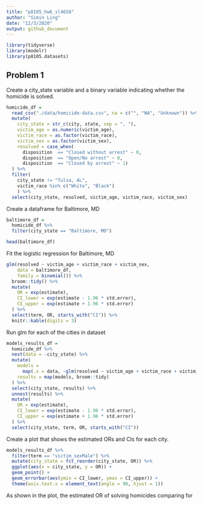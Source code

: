 ```yaml
---
title: "p8105_hw6_sl4658"
author: "Simin Ling"
date: "12/3/2020"
output: github_document
---
```

```r
library(tidyverse)
library(modelr)
library(p8105.datasets)
```


## Problem 1
Create a city_state variable and a binary variable indicating whether the homicide is solved.
```r
homicide_df = 
  read_csv("./data/homicide-data.csv", na = c("", "NA", "Unknown")) %>% 
  mutate(
    city_state = str_c(city, state, sep = ", "),
    victim_age = as.numeric(victim_age),
    victim_race = as.factor(victim_race),
    victim_sex = as.factor(victim_sex),
    resolved = case_when(
      disposition  == "Closed without arrest" ~ 0,
      disposition  == "Open/No arrest" ~ 0,
      disposition  == "Closed by arrest" ~ 1)
  ) %>% 
  filter(
    city_state != "Tulsa, AL",
    victim_race %in% c("White", "Black")
    ) %>% 
  select(city_state, resolved, victim_age, victim_race, victim_sex)
```


Create a dataframe for Baltimore, MD
```r
baltimore_df = 
  homicide_df %>%
  filter(city_state == "Baltimore, MD")

head(baltimore_df)
```


Fit the logistic regression for Baltimore, MD
```r
glm(resolved ~ victim_age + victim_race + victim_sex, 
    data = baltimore_df,
    family = binomial()) %>%
  broom::tidy() %>%
  mutate(
    OR = exp(estimate),
    CI_lower = exp(estimate - 1.96 * std.error),
    CI_upper = exp(estimate + 1.96 * std.error)
  ) %>%
  select(term, OR, starts_with("CI")) %>% 
  knitr::kable(digits = 3)
```


Run glm for each of the cities in dataset
```r
models_results_df = 
  homicide_df %>%
  nest(data = -city_state) %>% 
  mutate(
    models = 
      map(.x = data, ~glm(resolved ~ victim_age + victim_race + victim_sex, data = .x, family = binomial())), 
    results = map(models, broom::tidy)
  ) %>% 
  select(city_state, results) %>% 
  unnest(results) %>% 
  mutate(
    OR = exp(estimate),
    CI_lower = exp(estimate - 1.96 * std.error),
    CI_upper = exp(estimate + 1.96 * std.error)
  ) %>% 
  select(city_state, term, OR, starts_with("CI"))
```


Create a plot that shows the estimated ORs and CIs for each city. 
```r
models_results_df %>% 
  filter(term == "victim_sexMale") %>% 
  mutate(city_state = fct_reorder(city_state, OR)) %>% 
  ggplot(aes(x = city_state, y = OR)) +
  geom_point() +
  geom_errorbar(aes(ymin = CI_lower, ymax = CI_upper)) +
  theme(axis.text.x = element_text(angle = 90, hjust = 1))
```

As shown in the plot, the estimated OR of solving homicides comparing for 
